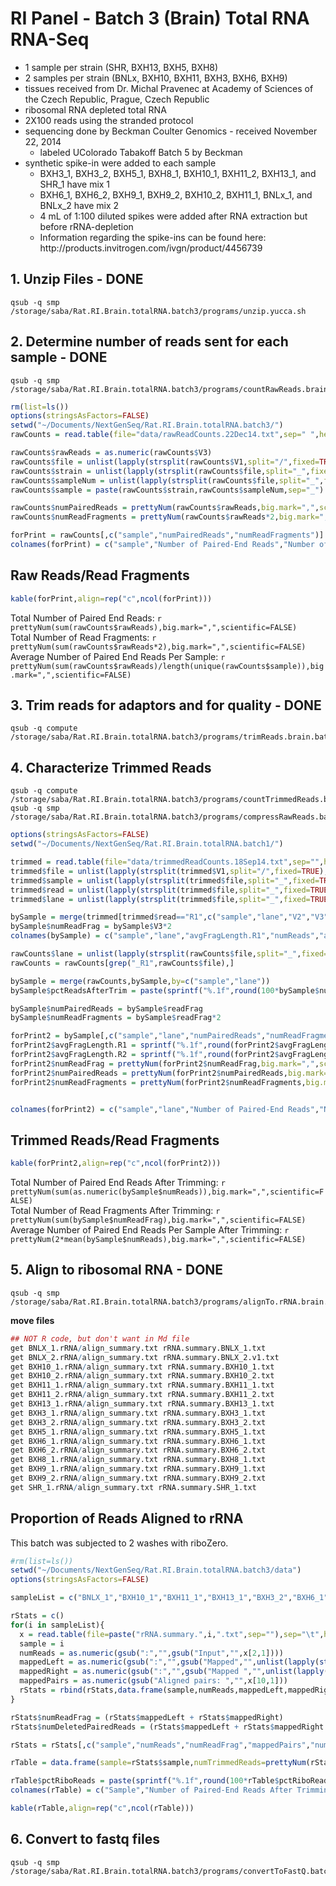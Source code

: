 RI Panel - Batch 3 (Brain) Total RNA RNA-Seq
========================================================

* 1 sample per strain (SHR, BXH13, BXH5, BXH8)
* 2 samples per strain (BNLx, BXH10, BXH11, BXH3, BXH6, BXH9)
* tissues received from Dr. Michal Pravenec at Academy of Sciences of the Czech Republic, Prague, Czech Republic
* ribosomal RNA depleted total RNA
* 2X100 reads using the stranded protocol
* sequencing done by Beckman Coulter Genomics - received November 22, 2014
  * labeled UColorado Tabakoff Batch 5 by Beckman
* synthetic spike-in were added to each sample 
  * BXH3_1, BXH3_2, BXH5_1, BXH8_1, BXH10_1, BXH11_2, BXH13_1, and SHR_1 have mix 1
  * BXH6_1, BXH6_2, BXH9_1, BXH9_2, BXH10_2, BXH11_1, BNLx_1, and BNLx_2 have mix 2
  * 4 mL of 1:100 diluted spikes were added after RNA extraction but before rRNA-depletion
  * Information regarding the spike-ins can be found here: http://products.invitrogen.com/ivgn/product/4456739

1. Unzip Files - DONE
---------------
```
qsub -q smp /storage/saba/Rat.RI.Brain.totalRNA.batch3/programs/unzip.yucca.sh
```

2. Determine number of reads sent for each sample - DONE
-------------------------------------------------
```
qsub -q smp /storage/saba/Rat.RI.Brain.totalRNA.batch3/programs/countRawReads.brain.batch3.sh
```

```r
rm(list=ls())
options(stringsAsFactors=FALSE)
setwd("~/Documents/NextGenSeq/Rat.RI.Brain.totalRNA.batch3/")
rawCounts = read.table(file="data/rawReadCounts.22Dec14.txt",sep=" ",header=FALSE,fill=TRUE)

rawCounts$rawReads = as.numeric(rawCounts$V3)
rawCounts$file = unlist(lapply(strsplit(rawCounts$V1,split="/",fixed=TRUE),function(a) a[length(a)]))
rawCounts$strain = unlist(lapply(strsplit(rawCounts$file,split="_",fixed=TRUE),function(a) a[1]))
rawCounts$sampleNum = unlist(lapply(strsplit(rawCounts$file,split="_",fixed=TRUE),function(a) gsub("brain","",a[2])))
rawCounts$sample = paste(rawCounts$strain,rawCounts$sampleNum,sep="_")

rawCounts$numPairedReads = prettyNum(rawCounts$rawReads,big.mark=",",scientific=FALSE)
rawCounts$numReadFragments = prettyNum(rawCounts$rawReads*2,big.mark=",",scientific=FALSE)

forPrint = rawCounts[,c("sample","numPairedReads","numReadFragments")]
colnames(forPrint) = c("sample","Number of Paired-End Reads","Number of Read Fragments")
```

Raw Reads/Read Fragments
---------------------------

```r
kable(forPrint,align=rep("c",ncol(forPrint)))
```

Total Number of Paired End Reads: `r prettyNum(sum(rawCounts$rawReads),big.mark=",",scientific=FALSE)`  
Total Number of Read Fragments:  `r prettyNum(sum(rawCounts$rawReads*2),big.mark=",",scientific=FALSE)`  
Average Number of Paired End Reads Per Sample: `r prettyNum(sum(rawCounts$rawReads)/length(unique(rawCounts$sample)),big.mark=",",scientific=FALSE)`  

3. Trim reads for adaptors and for quality - DONE
---------------

```
qsub -q compute /storage/saba/Rat.RI.Brain.totalRNA.batch3/programs/trimReads.brain.batch3.sh
```

4. Characterize Trimmed Reads
---------------
```
qsub -q compute /storage/saba/Rat.RI.Brain.totalRNA.batch3/programs/countTrimmedReads.batch3.sh
qsub -q smp /storage/saba/Rat.RI.Brain.totalRNA.batch3/programs/compressRawReads.batch3.sh

```

```r
options(stringsAsFactors=FALSE)
setwd("~/Documents/NextGenSeq/Rat.RI.Brain.totalRNA.batch1/")

trimmed = read.table(file="data/trimmedReadCounts.18Sep14.txt",sep="",header=FALSE)
trimmed$file = unlist(lapply(strsplit(trimmed$V1,split="/",fixed=TRUE),function(a) a[6]))
trimmed$sample = unlist(lapply(strsplit(trimmed$file,split="_",fixed=TRUE),function(a) paste(a[1],a[2],sep="_")))
trimmed$read = unlist(lapply(strsplit(trimmed$file,split="_",fixed=TRUE),function(a) a[9]))
trimmed$lane = unlist(lapply(strsplit(trimmed$file,split="_",fixed=TRUE),function(a) a[8]))

bySample = merge(trimmed[trimmed$read=="R1",c("sample","lane","V2","V3")],trimmed[trimmed$read=="R2",c("sample","lane","V2")],by=c("sample","lane"))
bySample$numReadFrag = bySample$V3*2
colnames(bySample) = c("sample","lane","avgFragLength.R1","numReads","avgFragLength.R2","numReadFrag")

rawCounts$lane = unlist(lapply(strsplit(rawCounts$file,split="_",fixed=TRUE),function(a) a[8])) 
rawCounts = rawCounts[grep("_R1",rawCounts$file),]

bySample = merge(rawCounts,bySample,by=c("sample","lane"))
bySample$pctReadsAfterTrim = paste(sprintf("%.1f",round(100*bySample$numReads/bySample$readFrag,1)),"%",sep="")

bySample$numPairedReads = bySample$readFrag
bySample$numReadFragments = bySample$readFrag*2

forPrint2 = bySample[,c("sample","lane","numPairedReads","numReadFragments","avgFragLength.R1","avgFragLength.R2","numReadFrag","pctReadsAfterTrim")]
forPrint2$avgFragLength.R1 = sprintf("%.1f",round(forPrint2$avgFragLength.R1,1))
forPrint2$avgFragLength.R2 = sprintf("%.1f",round(forPrint2$avgFragLength.R2,1))
forPrint2$numReadFrag = prettyNum(forPrint2$numReadFrag,big.mark=",",scientific=FALSE)
forPrint2$numPairedReads = prettyNum(forPrint2$numPairedReads,big.mark=",",scientific=FALSE)
forPrint2$numReadFragments = prettyNum(forPrint2$numReadFragments,big.mark=",",scientific=FALSE)


colnames(forPrint2) = c("sample","lane","Number of Paired-End Reads","Number of Read Fragments","Average Read Fragment Length After Trimming (first read fragment)","Average Read Fragment Length After Trimming (second read fragment)","Number of Read Fragments After Trimming","Percent of Read Fragments That Remained After Trimming")
```

Trimmed Reads/Read Fragments
---------------------------

```r
kable(forPrint2,align=rep("c",ncol(forPrint2)))
```

Total Number of Paired End Reads After Trimming: `r prettyNum(sum(as.numeric(bySample$numReads)),big.mark=",",scientific=FALSE)`  
Total Number of Read Fragments After Trimming:  `r prettyNum(sum(bySample$numReadFrag),big.mark=",",scientific=FALSE)`  
Average Number of Paired End Reads Per Sample After Trimming: `r prettyNum(2*mean(bySample$numReads),big.mark=",",scientific=FALSE)`  

5. Align to ribosomal RNA - DONE
---------------------------
```
qsub -q smp /storage/saba/Rat.RI.Brain.totalRNA.batch3/programs/alignTo.rRNA.brain.totalRNA.batch3.sh
```

**move files**
```r
## NOT R code, but don't want in Md file
get BNLX_1.rRNA/align_summary.txt rRNA.summary.BNLX_1.txt
get BNLX_2.rRNA/align_summary.txt rRNA.summary.BNLX_2.v1.txt
get BXH10_1.rRNA/align_summary.txt rRNA.summary.BXH10_1.txt 
get BXH10_2.rRNA/align_summary.txt rRNA.summary.BXH10_2.txt 
get BXH11_1.rRNA/align_summary.txt rRNA.summary.BXH11_1.txt
get BXH11_2.rRNA/align_summary.txt rRNA.summary.BXH11_2.txt 
get BXH13_1.rRNA/align_summary.txt rRNA.summary.BXH13_1.txt 
get BXH3_1.rRNA/align_summary.txt rRNA.summary.BXH3_1.txt
get BXH3_2.rRNA/align_summary.txt rRNA.summary.BXH3_2.txt 
get BXH5_1.rRNA/align_summary.txt rRNA.summary.BXH5_1.txt 
get BXH6_1.rRNA/align_summary.txt rRNA.summary.BXH6_1.txt 
get BXH6_2.rRNA/align_summary.txt rRNA.summary.BXH6_2.txt 
get BXH8_1.rRNA/align_summary.txt rRNA.summary.BXH8_1.txt
get BXH9_1.rRNA/align_summary.txt rRNA.summary.BXH9_1.txt
get BXH9_2.rRNA/align_summary.txt rRNA.summary.BXH9_2.txt
get SHR_1.rRNA/align_summary.txt rRNA.summary.SHR_1.txt
```

Proportion of Reads Aligned to rRNA
-----------------------------------
This batch was subjected to 2 washes with riboZero.  

```r
#rm(list=ls())
setwd("~/Documents/NextGenSeq/Rat.RI.Brain.totalRNA.batch3/data")
options(stringsAsFactors=FALSE)

sampleList = c("BNLX_1","BXH10_1","BXH11_1","BXH13_1","BXH3_2","BXH6_1","BXH8_1","BXH9_2","BNLX_2","BXH10_2","BXH11_2","BXH3_1","BXH5_1","BXH6_2","BXH9_1","SHR_1")

rStats = c()
for(i in sampleList){
  x = read.table(file=paste("rRNA.summary.",i,".txt",sep=""),sep="\t",header=FALSE)
  sample = i
  numReads = as.numeric(gsub(":","",gsub("Input","",x[2,1])))       
  mappedLeft = as.numeric(gsub(":","",gsub("Mapped","",unlist(lapply(strsplit(x[3,1],split="(",fixed=TRUE),function(a) a[1])))))
  mappedRight = as.numeric(gsub(":","",gsub("Mapped ","",unlist(lapply(strsplit(x[7,1],split="(",fixed=TRUE),function(a) a[1])))))
  mappedPairs = as.numeric(gsub("Aligned pairs: ","",x[10,1]))  
  rStats = rbind(rStats,data.frame(sample,numReads,mappedLeft,mappedRight,mappedPairs))
}

rStats$numReadFrag = (rStats$mappedLeft + rStats$mappedRight)
rStats$numDeletedPairedReads = (rStats$mappedLeft + rStats$mappedRight - rStats$mappedPairs)

rStats = rStats[,c("sample","numReads","numReadFrag","mappedPairs","numDeletedPairedReads")]

rTable = data.frame(sample=rStats$sample,numTrimmedReads=prettyNum(rStats$numReads,big.mark=",",scientific=FALSE),numDeleted=prettyNum(rStats$numDeletedPairedReads,big.mark=",",scientific=FALSE),pctRiboReads=as.numeric(rStats$numDeletedPairedReads)/as.numeric(rStats$numReads),numRemaining=prettyNum(rStats$numReads-rStats$numDeletedPairedReads,big.mark=",",scientific=FALSE))

rTable$pctRiboReads = paste(sprintf("%.1f",round(100*rTable$pctRiboReads,1)),"%",sep="")
colnames(rTable) = c("Sample","Number of Paired-End Reads After Trimming","Number of Paired-End Reads with at Least One Fragment Aligned to rRNA","Percent of Paired-End Reads Aligned to rRNA","Number of Paired-End Reads NOT Aligned to rRNA")
```

```r
kable(rTable,align=rep("c",ncol(rTable)))
```


6. Convert to fastq files
---------------------------
```
qsub -q smp /storage/saba/Rat.RI.Brain.totalRNA.batch3/programs/convertToFastQ.batch3.sh
```



